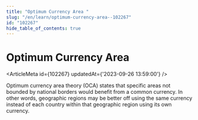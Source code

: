 ```yaml
---
title: "Optimum Currency Area "
slug: "/en/learn/optimum-currency-area--102267"
id: "102267"
hide_table_of_contents: true
---
```



# Optimum Currency Area 

<ArticleMeta id={102267} updatedAt={'2023-09-26 13:59:00'} />
<div className='border-solid border-b border-t-0 my-4 border-[var(--ifm-color-gray-300)]' />

Optimum currency area theory (OCA) states that specific areas not bounded by national borders would benefit from a common currency. In other words, geographic regions may be better off using the same currency instead of each country within that geographic region using its own currency.
